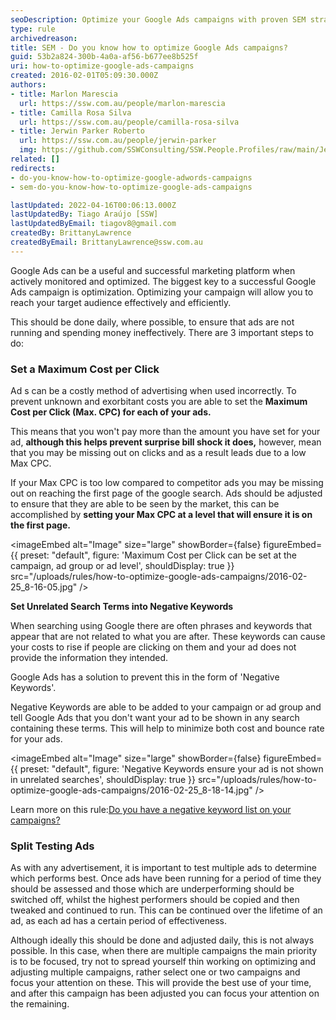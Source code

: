 ```yaml
---
seoDescription: Optimize your Google Ads campaigns with proven SEM strategies for better ROI
type: rule
archivedreason:
title: SEM - Do you know how to optimize Google Ads campaigns?
guid: 53b2a824-300b-4a0a-af56-b677ee8b525f
uri: how-to-optimize-google-ads-campaigns
created: 2016-02-01T05:09:30.000Z
authors:
- title: Marlon Marescia
  url: https://ssw.com.au/people/marlon-marescia
- title: Camilla Rosa Silva
  url: https://ssw.com.au/people/camilla-rosa-silva
- title: Jerwin Parker Roberto
  url: https://ssw.com.au/people/jerwin-parker
  img: https://github.com/SSWConsulting/SSW.People.Profiles/raw/main/Jerwin-Parker/Images/Jerwin-Parker-Profile.jpg
related: []
redirects:
- do-you-know-how-to-optimize-google-adwords-campaigns
- sem-do-you-know-how-to-optimize-google-ads-campaigns

lastUpdated: 2022-04-16T00:06:13.000Z
lastUpdatedBy: Tiago Araújo [SSW]
lastUpdatedByEmail: tiagov8@gmail.com
createdBy: BrittanyLawrence
createdByEmail: BrittanyLawrence@ssw.com.au
---
```


Google Ads can be a useful and successful marketing platform when actively monitored and optimized. The biggest key to a successful Google Ads campaign is optimization. Optimizing your campaign will allow you to reach your target audience effectively and efficiently.

This should be done daily, where possible, to ensure that ads are not running and spending money ineffectively. There are 3 important steps to do:
### Set a Maximum Cost per Click

Ad s can be a costly method of advertising when used incorrectly. To prevent unknown and exorbitant costs you are able to set the  **Maximum Cost per Click (Max. CPC) for each of your ads.**

This means that you won't pay more than the amount you have set for your ad, **although this helps prevent surprise bill shock it does,** however, mean that you may be missing out on clicks and as a result leads due to a low Max CPC.

If your Max CPC is too low compared to competitor ads you may be missing out on reaching the first page of the google search. Ads should be adjusted to ensure that they are able to be seen by the market, this can be accomplished by  **setting your Max CPC at a level that will ensure it is on the first page.**


<imageEmbed
  alt="Image"
  size="large"
  showBorder={false}
  figureEmbed={{
    preset: "default",
    figure: 'Maximum Cost per Click can be set at the campaign, ad group or ad level',
    shouldDisplay: true
  }}
  src="/uploads/rules/how-to-optimize-google-ads-campaigns/2016-02-25\_8-16-05.jpg"
/>

**Set Unrelated Search Terms into Negative Keywords**

When searching using Google there are often phrases and keywords that appear that are not related to what you are after. These keywords can cause your costs to rise if people are clicking on them and your ad does not provide the information they intended.

Google Ads has a solution to prevent this in the form of 'Negative Keywords'.

Negative Keywords are able to be added to your campaign or ad group and tell Google Ads that you don't want your ad to be shown in any search containing these terms. This will help to minimize both cost and bounce rate for your ads.


<imageEmbed
  alt="Image"
  size="large"
  showBorder={false}
  figureEmbed={{
    preset: "default",
    figure: 'Negative Keywords ensure your ad is not shown in unrelated searches',
    shouldDisplay: true
  }}
  src="/uploads/rules/how-to-optimize-google-ads-campaigns/2016-02-25\_8-18-14.jpg"
/>

Learn more on this rule:[Do you have a negative keyword list on your campaigns?](/how-to-create-a-negative-keyword-list)

### Split Testing Ads

As with any advertisement, it is important to test multiple ads to determine which performs best. Once ads have been running for a period of time they should be assessed and those which are underperforming should be switched off, whilst the highest performers should be copied and then tweaked and continued to run. This can be continued over the lifetime of an ad, as each ad has a certain period of effectiveness.

Although ideally this should be done and adjusted daily, this is not always possible. In this case, when there are multiple campaigns the main priority is to be focused, try not to spread yourself thin working on optimizing and adjusting multiple campaigns, rather select one or two campaigns and focus your attention on these. This will provide the best use of your time, and after this campaign has been adjusted you can focus your attention on the remaining.
